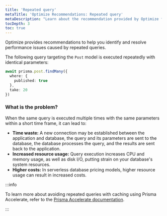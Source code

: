 ```yaml
---
title: 'Repeated query'
metaTitle: 'Optimize Recommendations: Repeated query'
metaDescription: "Learn about the recommendation provided by Optimize for repeated queries."
tocDepth: 3
toc: true
---
```


Optimize provides recommendations to help you identify and resolve performance issues caused by repeated queries.

The following query targeting the `Post` model is executed repeatedly with identical parameters:

```ts
await prisma.post.findMany({
  where: {
    published: true
  },
  take: 20
})
```

### What is the problem?

When the same query is executed multiple times with the same parameters within a short time frame, it can lead to:

- **Time waste:** A new connection may be established between the application and database, the query and its parameters are sent to the database, the database processes the query, and the results are sent back to the application.
- **Increased resource usage:** Query execution increases CPU and memory usage, as well as disk I/O, putting strain on your database's system resources.
- **Higher costs:** In serverless database pricing models, higher resource usage can result in increased costs.

:::info

To learn more about avoiding repeated queries with caching using Prisma Accelerate, refer to the [Prisma Accelerate documentation](/accelerate/caching).

:::